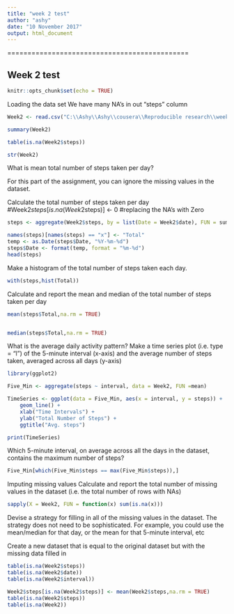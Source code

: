 ---
title: "week 2 test"
author: "ashy"
date: "10 November 2017"
output: html_document
---
=============================================

## Week 2 test
```{r setup, include=FALSE}
knitr::opts_chunk$set(echo = TRUE)
```



Loading the data set
We have many NA's in out "steps" column
```{r}
Week2 <- read.csv("C:\\Ashy\\Ashy\\cousera\\Reproducible research\\week 2\\activity.csv")

summary(Week2)

table(is.na(Week2$steps))

str(Week2)
```

What is mean total number of steps taken per day?

For this part of the assignment, you can ignore the missing values in the dataset.

Calculate the total number of steps taken per day
#Week2$steps[is.na(Week2$steps)]  <- 0 #replacing the NA's with Zero

```{r total number of steps per day}

steps <- aggregate(Week2$steps, by = list(Date = Week2$date), FUN = sum)

names(steps)[names(steps) == "x"] <- "Total"
temp <- as.Date(steps$Date, "%Y-%m-%d")
steps$Date <- format(temp, format = "%m-%d")
head(steps)

```

Make a histogram of the total number of steps taken each day.

```{r}
with(steps,hist(Total))

```


Calculate and report the mean and median of the total number of steps taken per day
```{r mean}
mean(steps$Total,na.rm = TRUE)


median(steps$Total,na.rm = TRUE)

```

What is the average daily activity pattern?
Make a time series plot (i.e. type = "l") of the 5-minute interval (x-axis) and the average number of steps taken, averaged across all days (y-axis)
```{r}

library(ggplot2)

Five_Min <- aggregate(steps ~ interval, data = Week2, FUN =mean)

TimeSeries <- ggplot(data = Five_Min, aes(x = interval, y = steps)) + 
    geom_line() +
    xlab("Time Intervals") + 
    ylab("Total Number of Steps") +
    ggtitle("Avg. steps")

print(TimeSeries)


```
Which 5-minute interval, on average across all the days in the dataset, contains the maximum number of steps?

```{r}
Five_Min[which(Five_Min$steps == max(Five_Min$steps)),]

```


Imputing missing values
Calculate and report the total number of missing values in the dataset (i.e. the total number of rows with NAs)
```{r}
sapply(X = Week2, FUN = function(x) sum(is.na(x)))

```

Devise a strategy for filling in all of the missing values in the dataset. The strategy does not need to be sophisticated. For example, you could use the mean/median for that day, or the mean for that 5-minute interval, etc

Create a new dataset that is equal to the original dataset but with the missing data filled in

```{r}

table(is.na(Week2$steps))
table(is.na(Week2$date))
table(is.na(Week2$interval))

Week2$steps[is.na(Week2$steps)] <- mean(Week2$steps,na.rm = TRUE)
table(is.na(Week2$steps))
table(is.na(Week2))

```


